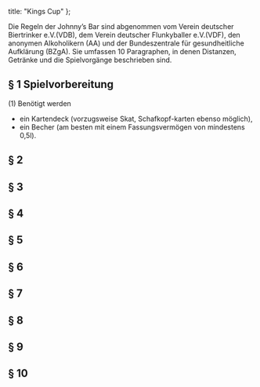  title: "Kings Cup"
};

Die Regeln der Johnny’s Bar sind abgenommen vom Verein deutscher Biertrinker e.V.(VDB), dem Verein deutscher Flunkyballer e.V.(VDF), den anonymen Alkoholikern (AA) und der Bundeszentrale für gesundheitliche Aufklärung (BZgA).
Sie umfassen 10 Paragraphen, in denen Distanzen, Getränke und die Spielvorgänge beschrieben sind.

## § 1 Spielvorbereitung

(1) Benötigt werden

- ein Kartendeck (vorzugsweise Skat, Schafkopf-karten ebenso möglich),
- ein Becher (am besten mit einem Fassungsvermögen von mindestens 0,5l).

## § 2


## § 3


## § 4


## § 5


## § 6


## § 7


## § 8


## § 9


## § 10
